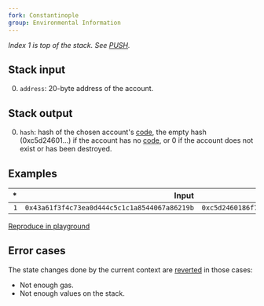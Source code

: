 ```yaml
---
fork: Constantinople
group: Environmental Information
---
```


*Index 1 is top of the stack. See [PUSH](/#60).*

## Stack input

0. `address`: 20-byte address of the account.

## Stack output

0. `hash`: hash of the chosen account's [code](/about), the empty hash (0xc5d24601...) if the account has no [code](/about), or 0 if the account does not exist or has been destroyed.

## Examples

| * | Input | Output |
|--:|------:|-------:|
| `1` | `0x43a61f3f4c73ea0d444c5c1c1a8544067a86219b` | `0xc5d2460186f7233c927e7db2dcc703c0e500b653ca82273b7bfad8045d85a470` |

[Reproduce in playground][1]

[1]: /?unit=Wei&codeType=Mnemonic&code='yClmthaWcl_%204%20FFZjYdeg3%200x63FFFFFFFF60005260046000F3q0~MSTORE~~yCfz_zmYdeZboveq13q0q0~CREATE%20yPutsznewVaddresjonzstack~~yGetzhash~EXTCODEHASH'~%5Cnz%20the%20y%2F%2F%20qgVYntracWmYnstructor%20lfja%20js%20g~PUSH1freate_pwithZ%20aYcoWt%20V%20p%01VWYZ_fgjlmpqyz~_

## Error cases

The state changes done by the current context are [reverted](#FD) in those cases:
- Not enough gas.
- Not enough values on the stack.
